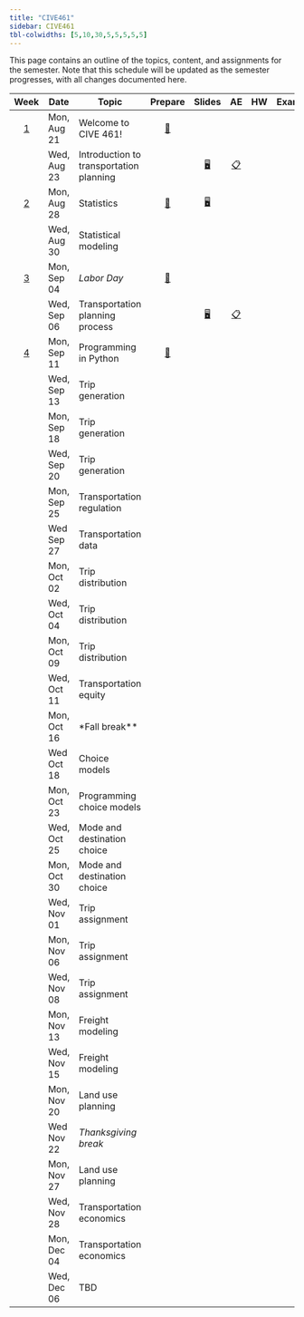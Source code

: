 ```yaml
---
title: "CIVE461"
sidebar: CIVE461
tbl-colwidths: [5,10,30,5,5,5,5,5]
---
```


This page contains an outline of the topics, content, and assignments for the semester.
Note that this schedule will be updated as the semester progresses, with all changes documented here.

::: column-screen-inset-right
|           Week            | Date        | Topic                                               |                             Prepare                             |                                   Slides                                   				|                                                       AE                                                        |                                                                                       HW                                                                                       |                            Exam                            |
|:------:|--------|--------|:------:|:------:|:------:|:------:|:------:|:------:|:------:|
|  [1](/teaching/CIVE461/weeks/week-1.html)  | Mon, Aug 21  | Welcome to CIVE 461!                               | [📖](/teaching/CIVE461/weeks/week-1.html#prepare){aria-label="Week  summary"}    |      				 																      |               |                                                                                                                                   |															|
|                           | Wed, Aug 23  | Introduction to transportation planning			|                                                                 |[🖥️](/teaching/CIVE461/slides/lec-1.html "Lecture slides"){aria-label="Lecture 1 slides"}  |       [📋](/teaching/CIVE461/ae/ae-0-travel-diary.html "Application exercise"){aria-label="Application Exercise 0 instructions"}       |                                                                                                                                                                                |                                                            |
|  [2](/teaching/CIVE461/weeks/week-2.html)  | Mon, Aug 28 | Statistics											|  [📖](/teaching/CIVE461//weeks/week-2.html#prepare){aria-label="Week 2 summary"}  | [🖥️](/teaching/CIVE461/slides/lec-2.html "Lab slides"){aria-label="Lab 2 slides"}      |                                                                                                                 |                                                                                                                                                                                |                                                            |
|                           | Wed, Aug 30 | Statistical modeling								|  																  |  																						  |                                                                                                                 |                                                                                                                                                                                |                                                            |
|  [3](/teaching/CIVE461/weeks/week-3.html)  | Mon, Sep 04 | *Labor Day*											| [📖](/teaching/CIVE461/weeks/week-3.html#prepare){aria-label="Week 3 summary"}   |                                                                            |                                                                                                                 |                                                                                                                                                                                |                                                            |
|                           | Wed, Sep 06 | Transportation planning process						|    															  |  [🖥️](/teaching/CIVE461/slides/lec-3.html "Lecture slides"){aria-label="Lecture 3 slides"}  |    [📋](/teaching/CIVE461/ae/ae-1-transportation-planning-experience.html "Application exercise"){aria-label="Application Exercise 1 instructions"}     |                                                                                                                                                                                |                                                            |
|  [4](/teaching/CIVE461/weeks/week-4.html)  | Mon, Sep 11 | Programming in Python								| [📖](/teaching/CIVE461/weeks/week-4.html#prepare){aria-label="Week 4 summary"}   |      [](/teaching/CIVE461/slides/lec-4.html "Lecture slides"){aria-label="Lecture 4 slides"}       |                                                                                                                 |                                                                                                                                                                                |                                                            |
|                           | Wed, Sep 13 | Trip generation										|    															  |  [](/teaching/CIVE461/slides/lec-5.html "Lecture slides"){aria-label="Lecture 5 slides"}  |                                                                                                                 |                                                                                                                                                                                |                                                            |
|  [](/teaching/CIVE461/weeks/week-5.html)  | Mon, Sep 18 | Trip generation										|   [](/teaching/CIVE461/weeks/week-5.html#prepare){aria-label="Week 5 summary"} |      																				      |                                                                                                                 |                                                                                                                                                                                |                                                            |
|                           | Wed, Sep 20  | Trip generation									|   															  |  																						  |                                                                                                                 |                                                                                                                                                                                |                                                            |
|  [](/teaching/CIVE461/weeks/week-6.html)  | Mon, Sep 25  | Transportation regulation							| [](/teaching/CIVE461/weeks/week-6.html#prepare){aria-label="Week 6 summary"}   |  [](/teaching/CIVE461/slides/lec-6.html "Lecture slides"){aria-label="Lecture 6 slides"}                                                                          |                                                                                                                 |                                                                                                                                                                                |                                                            |
|                           | Wed  Sep 27 | Transportation data									|                                                                 | [](/teaching/CIVE461/slides/lec-7.html "Lecture slides"){aria-label="Lecture 7 slides"}                                                                           |                                                                                                                 |                                                                                                                                                                                |  |
|  [](/teaching/CIVE461/weeks/week-7.html)  | Mon, Oct 02 | Trip distribution									| [](/teaching/CIVE461/weeks/week-7.html#prepare){aria-label="Week 7 summary"}   |  [](/teaching/CIVE461/slides/lec-8.html "Lecture slides"){aria-label="Lecture 8 slides"}                                                                          |                                                                                                                 |                                                                                                                                                                                |                                                            |
|                           | Wed, Oct 04 | Trip distribution									|    															  | 																						 |          |                                                                                                                                                                                |                                                            |
|  [](/teaching/CIVE461/weeks/week-8.html)  | Mon, Oct 09 | Trip distribution									| [](/teaching/CIVE461/weeks/week-8.html#prepare){aria-label="Week 8 summary"}   |                                                                            |                                                                                                                 |                                                                                                                                                                                |                                                            |
|                           | Wed, Oct 11 | Transportation equity								|    															  | [](/teaching/CIVE461/slides/lec-9.html "Lecture slides"){aria-label="Lecture 9 slides"} |       |                                                                                                                                                                                |                                                            |
|  [](/teaching/CIVE461/weeks/week-9.html)  | Mon, Oct 16 | *Fall break**										| [](/teaching/CIVE461/weeks/week-9.html#prepare){aria-label="Week 9 summary"}   |                                                                            |                                                                                                                 |                                                                                                                                                                                |                                                            |
|                           | Wed  Oct 18 |  Choice models										|                                                                 | [](/teaching/CIVE461/slides/lec-10.html "Lecture slides"){aria-label="Lecture 10 slides"}                                                                           |                                                                                                                 |                                                                                                                                                                                |  |
| [](/teaching/CIVE461/weeks/week-10.html) | Mon, Oct 23 | Programming choice models							| [](/teaching/CIVE461/weeks/week-10.html#prepare){aria-label="Week 10 summary"}  |  [](/teaching/CIVE461/slides/lec-11.html "Lecture slides"){aria-label="Lecture 11 slides"}                                                                          |                                                                                                                 |                                                                                                                                                                                |                                                            |
|                           | Wed, Oct 25 | Mode and destination choice							|  																	| 	[](/teaching/CIVE461/slides/lec-12.html "Lecture slides"){aria-label="Lecture 12 slides"}																						 |                |                                                                                                                                                                                |                                                            |
| [](/teaching/CIVE461/weeks/week-11.html) | Mon, Oct 30 | Mode and destination choice							| [](/teaching/CIVE461/weeks/week-11.html#prepare){aria-label="Week 11 summary"}  |                                                                            |                                                                                                                 |                                                                                                                                                                                |                                                            |
|                           | Wed, Nov 01 | Trip assignment										| 																	| [](/teaching/CIVE461/slides/lec-13.html "Lecture slides"){aria-label="Lecture 13 slides"} |                                                                                                                 |                                                                                                                                                                                |                                                            |
| [](/teaching/CIVE461/weeks/week-12.html) | Mon, Nov 06 | Trip assignment										| [](/teaching/CIVE461/weeks/week-12.html#prepare){aria-label="Week 12 summary"} |                                                                            |                                                                                                                 |                                                                                                                                                                                |                                                            |
|                           | Wed, Nov 08 | Trip assignment										|  																| 																								 |                                                                                                                 |                                                                                                                                                                                |                                                            |
| [](/teaching/CIVE461/weeks/week-13.html) | Mon, Nov 13  | Freight modeling									| [](/teaching/CIVE461/weeks/week-13.html#prepare){aria-label="Week 13 summary"}  | [](/teaching/CIVE461/slides/lec-14.html "Lecture slides"){aria-label="Lecture 14 slides"}                                                                           |                                                                                                                 |                                                                                                                                                                                |                                                            |
|                           | Wed, Nov 15  | Freight modeling									|  																| 																								 |                                                                        |										|                                                                                                                                                                                |                                                           |
| [](/teaching/CIVE461/weeks/week-14.html) | Mon, Nov 20 | Land use planning									| [](/teaching/CIVE461/weeks/week-14.html#prepare){aria-label="Week 14 summary"}      |  [](/teaching/CIVE461/slides/lec-15.html "Lecture slides"){aria-label="Lecture 15 slides"}                                                                          |                                                                                                                 |                                                                                                                                                                                |                                                            |                                                                                                                                                                                                                                                                                                                                                                                                                                                                                                                                                                                                                                                      
|                           | Wed  Nov 22         | *Thanksgiving break*						|                                                                 |                                                                            |                                                                                                                 |                                                                                                                                                                                |  |                                                                                                                                                                                                                                                                                                                                                                                                                                                                                                                                                                                                                                                      
| [](/teaching/CIVE461/weeks/week-15.html) | Mon, Nov 27 | Land use planning									| [](/teaching/CIVE461/weeks/week-15.html#prepare){aria-label="Week 15 summary"} |                                                                            |                                                                                                                 |                                                                                                                                                                                |                                                            |
|                           | Wed, Nov 28 | Transportation economics							|                                                                 |  [](/teaching/CIVE461/slides/lec-16.html "Lecture slides"){aria-label="Lecture 16 slides"}                                                                          |                                                                                                                 |                                                                                                                                                                                |                                                            |
| [](/teaching/CIVE461/weeks/week-16.html) | Mon, Dec 04 | Transportation economics							| [](/teaching/CIVE461/weeks/week-16.html#prepare){aria-label="Week 16 summary"}    |                                                                            |                                                                                                                 |                                                                                                                                                                                |                                                            |
|                           | Wed, Dec 06 | TBD													|                                                                 |                                                                            |                                                                                                                 |                                                                                                                                                                                |                                                            |
:::
